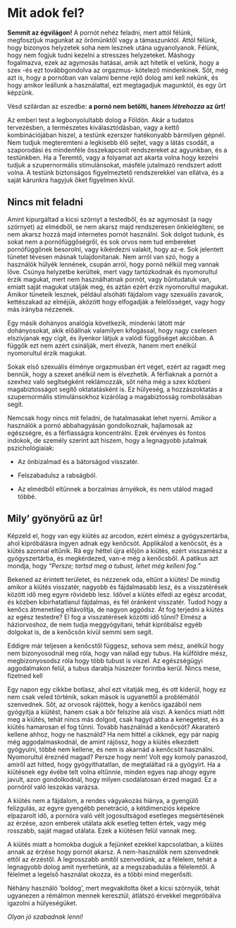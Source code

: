# Mit adok fel?

**Semmit az égvilágon!** A pornót nehéz feladni, mert attól félünk, megfosztjuk magunkat az örömünktől vagy a támaszunktól. Attól félünk, hogy bizonyos helyzetek soha nem lesznek utána ugyanolyanok. Félünk, hogy nem fogjuk tudni kezelni a stresszes helyzeteket. Máshogy fogalmazva, ezek az agymosás hatásai, amik azt hitetik el velünk, hogy a szex -és ezt továbbgondolva az orgazmus- kötelező mindenkinek. Sőt, még azt is, hogy a pornóban van valami benne rejlő dolog ami kell nekünk, és hogy amikor leállunk a használattal, ezt megtagadjuk magunktól, és egy űrt képzünk. 

Vésd szilárdan az eszedbe: **a pornó nem betölti, hanem** ***létrehozza*** **az űrt!**

Az emberi test a legbonyolultabb dolog a Földön. Akár a tudatos tervezésben, a természetes kiválasztódásban, vagy a kettő kombinációjában hiszel, a testünk ezerszer hatékonyabb bármilyen gépnél. Nem tudjuk megteremteni a legkisebb élő sejtet, vagy a látás csodáit, a szaporodási és mindenféle összekapcsolt rendszereket az agyunkban, és a  testünkben. Ha a Teremtő, vagy a folyamat azt akarta volna hogy kezelni tudjuk a szupernormális stimulánsokat, másféle jutalmazó rendszert adott volna. A testünk biztonságos figyelmeztető rendszerekkel van ellátva, és a saját kárunkra hagyjuk őket figyelmen kívül. 

## Nincs mit feladni

Amint kipurgáltad a kicsi szörnyt a testedből, és az agymosást (a nagy szörnyet) az elmédből, se nem akarsz majd rendszeresen önkielégíteni, se nem akarsz hozzá majd internetes pornót használni. Sok dolgot tudunk, és sokat nem a pornófüggőségről, és sok orvos nem tud embereket pornófüggőnek besorolni, vagy kikérdezni valakit, hogy az-e. Sok jelentett tünetet tévesen másnak tulajdonítanak. Nem arról van szó, hogy a használók hülyék lennének, csupán arról, hogy pornó nélkül meg vannak lőve. Csúnya helyzetbe kerültek, mert vagy tartózkodnak és nyomorultul érzik magukat, mert nem használhatnak pornót, vagy bűntudatuk van, emiatt saját magukat utálják meg, és aztán ezért érzik nyomorultul magukat. Amikor tüneteik lesznek,  például alsóháti fájdalom vagy szexuális zavarok, kettészakad az elméjük, aközött hogy elfogadják a felelősséget, vagy hogy más irányba nézzenek.

Egy másik dohányos analógia következik, mindenki látott már dohányosokat, akik előállnak valamilyen kifogással, hogy nagy cselesen elszívjanak egy cigit, és ilyenkor látjuk a valódi függőséget akcióban. A függők ezt nem azért csinálják, mert élvezik, hanem mert enélkül nyomorultul érzik magukat. 

Sokak első szexuális élménye orgazmusban ért véget, ezért az ragadt meg bennük, hogy a szexet anélkül nem is élvezhetik. A férfiaknak a pornót a szexhez való segítségként reklámozzák, sőt néha még a szex közbeni magabiztosságot segítő oktatatásként is. Ez hülyeség, a hozzászoktatás a szupernormális stimulánsokhoz kizárólag a magabiztosság rombolásában segít. 


Nemcsak hogy nincs mit feladni, de hatalmasakat lehet nyerni. Amikor a használók a pornó abbahagyásán gondolkoznak, hajlamosak az egészségre, és a férfiasságra koncentrálni. Ezek érvényes és fontos indokok, de személy szerint azt hiszem, hogy a legnagyobb jutalmak pszichológiaiak:

-   Az önbizalmad és a bátorságod visszatér.

-   Felszabadulsz a rabságból.

-   Az elmédből eltűnnek a borzalmas árnyékok, és nem utálod magad többé.

## Mily’ gyönyörű az űr!

Képzeld el, hogy van egy kiütés az arcodon, ezért elmész a gyógyszertárba, ahol kipróbálásra ingyen adnak egy kenőcsöt. Applikálod a kenőcsöt, és a kiütés azonnal eltűnik. Rá egy héttel újra előjön a kiütés, ezért visszamész a gyógyszertárba, és megkérdezed, van-e még a kenőcsből. A patikus azt mondja, hogy *“Persze; tartsd meg a tubust, lehet még kelleni fog.”*

Bekened az érintett területet, és nézzenek oda, eltűnt a kiütés! De mindig amikor a kiütés visszatér, nagyobb és fájdalmasabb lesz, és a visszatérések között idő meg egyre rövidebb lesz. Idővel a kiütés elfedi az egész arcodat, és közben kibirhatatlanul fájdalmas, és fél óránként visszatér. Tudod hogy a kenőcs átmenetileg eltávolítja, de nagyon aggódsz. Át fog terjedni a kiütés az egész testedre? El fog a visszatérések közötti idő tűnni? Elmész a háziorvoshoz, de nem tudja meggyógyítani, tehát kipróbálsz egyéb dolgokat is, de a kenőcsön kívül semmi sem segít.

Eddigre már teljesen a kenőcstől függesz, sehova sem mész, anélkül hogy nem bizonyosodnál meg róla, hogy van nálad egy tubus. Ha külföldre mész, megbizonyosodsz róla hogy több tubust is viszel. Az egészségügyi aggodalmakon felül, a tubus darabja húszezer forintba kerül. Nincs mese, fizetned kell

Egy napon egy cikkbe botlasz, ahol ezt vitatják meg, és ott kiderül, hogy ez nem csak veled történik, sokan mások is ugyanettől a problémától szenvednek. Sőt, az orvosok rájöttek, hogy a kenőcs igazából nem gyógyítja a kiütést, hanem csak a bőr felszíne alá viszi. A kenőcs miatt nőtt meg a kiütés, tehát nincs más dolgod, csak hagyd abba a kenegetést, és a kiütés hamarosan el fog tűnni. Tovább használnád a kenőcsöt? Akaraterő kellene ahhoz, hogy ne használd? Ha nem hittél a cikknek, egy pár napig még aggodalmaskodnál, de amint rájössz, hogy a kiütés elkezdett gyógyulni, többé nem kellene, és nem is akarnád a kenőcsöt használni. Nyomorultul éreznéd magad? Persze hogy nem! Volt egy komoly panaszod, amiről azt hitted, hogy gyógyíthatatlan, de megtaláltad rá a gyógyírt. Ha a kiütésnek egy évébe telt volna eltűnnie, minden egyes nap ahogy egyre javult, azon gondolkodnál, hogy milyen csodálatosan érzed magad. Ez a pornóról való leszokás varázsa.

A kiütés nem a fájdalom, a rendes vágyakozás hiánya, a gyengülő felizgulás, az egyre gyengébb penetráció, a kétdimenziós képekre elpazarolt idő, a pornóra való vélt jogosultságod esetleges megsértésének az érzése, azon emberek utálata akik esetleg tetten értek, vagy még rosszabb, saját magad utálata. Ezek a kiütésen felül vannak meg. 

A kiütés miatt a homokba dugjuk a fejünket ezekkel kapcsolatban, a kiütés annak az érzése hogy pornót akarsz. A nem-használók nem szenvednek ettől az érzéstől. A legrosszabb amitől szenvedünk, az a félelem, tehát a legnagyobb dolog amit nyerhetünk, az a megszabadulás a félelemtől. A félelmet a legelső használat okozza, és a többi mind megerősíti.

Néhány használó ‘boldog’, mert  megvakította őket a kicsi szörnyük, tehát ugyanezen a rémálmon mennek keresztül, átlátszó érvekkel megpróbálva igazolni a hülyeségüket.

*Olyan jó szabadnak lenni!*
